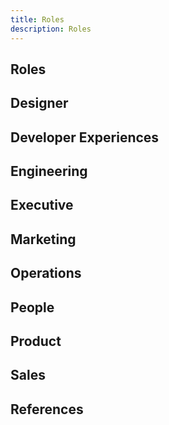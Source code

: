 ```yaml
---
title: Roles
description: Roles
---
```


## Roles

## Designer

## Developer Experiences

## Engineering

## Executive

## Marketing

## Operations

## People

## Product

## Sales

## References
